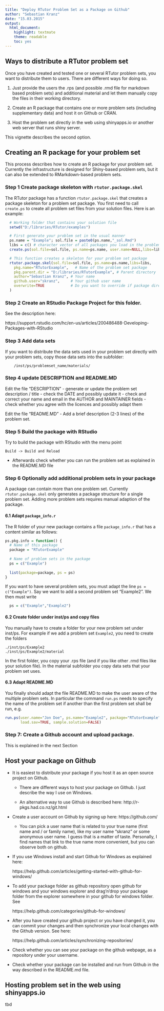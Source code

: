 ```yaml
---
title: "Deploy RTutor Problem Set as a Package on Github"
author: "Sebastian Kranz"
date: "15.03.2015"
output:
  html_document:
    highlight: textmate
    theme: readable
    toc: yes
---
```


## Ways to distribute a RTutor problem set

Once you have created and tested one or several RTutor problem sets, you want to distribute them to users. There are different ways for doing so.

  1. Just provide the users the .rps (and possible .rmd file for markdown based problem sets) and additional material and let them manually copy the files in their working directory.
  
  2. Create an R package that contains one or more problem sets (including supplementary data) and host it on Github or CRAN.
  
  3. Host the problem set directly in the web using shinyapps.io or another web server that runs shiny server.
  
This vignette describes the second option.

## Creating an R package for your problem set

This process describes how to create an R package for your problem set. Currently the infrastructure is designed for Shiny-based problem sets, but it can also be extended to RMarkdown-based problem sets.  

### Step 1 Create package skeleton with `rtutor.package.skel`

The RTutor package has a function `rtutor.package.skel` that creates a package skeleton for a problem set package. You first need to call `create.ps` to create all problem set files from your solution files. Here is an example:

```r

  # Working folder that contains your solution file
  setwd("D:/libraries/RTutor/examples")

  # First generate your problem set in the usual manner
  ps.name = "Example"; sol.file = paste0(ps.name,"_sol.Rmd")
  libs = c() # character vector of all packages you load in the problem set
  create.ps(sol.file=sol.file, ps.name=ps.name, user.name=NULL,libs=libs, stop.when.finished=FALSE)

  # This function creates a skeleton for your problem set package
  rtutor.package.skel(sol.file=sol.file, ps.name=ps.name,libs=libs,
    pkg.name="RTutorExample",   # Name of the problem set package
    pkg.parent.dir = "D:/libraries/RTutorExample", # Parent directory 
    author="Sebastian Kranz", # Your name
    github.user="skranz",     # Your github user name
    overwrite=TRUE            # Do you want to override if package directory exists?
  )

```


### Step 2 Create an RStudio Package Project for this folder. 

See the description here:

  https://support.rstudio.com/hc/en-us/articles/200486488-Developing-Packages-with-RStudio

### Step 3 Add data sets 

If you want to distribute the data sets used in your problem set directly with your problem sets, copy those data sets into the subfolder:

   		/inst/ps/problemset_name/materials/

### Step 4 update DESCRIPTION and README.MD

Edit the file "DESCRIPTION"
	- generate or update the problem set description / title
	- check the DATE and possibly update it
	- check and correct your name and email in the AUTHOR and MAINTAINER fields
	- check whether you agree with the licences and possibly adapt them

Edit the file "README.MD"
	- Add a brief description (2-3 lines) of the problem set.

###  Step 5 Build the package with RStudio

Try to build the package with RStudio with the menu point
	
	Build -> Build and Reload

   - Afterwards check whether you can run the problem set as explained in the README.MD file	
   
### Step 6 Optionally add additional problem sets in your package

A package can contain more than one problem set. Currently `rtutor.package.skel` only generates a package structure for a single problem set. Adding more problem sets requires manual adaption of the package.

#### 6.1 Adapt `package_info.r`

The R folder of your new package contains a file `package_info.r` that has a content similar as follows:

```r
ps.pkg.info = function() {
  # Name of this package
  package = "RTutorExample"
  
  # Name of problem sets in the package
  ps = c("Example")
  
  list(package=package, ps = ps)
}
```

If you want to have several problem sets, you must adapt the line   `ps = c("Example")`. Say we want to add a second problem set "Example2". We then must write
```r
  ps = c("Example","Example2")
```

#### 6.2 Create folder under inst/ps and copy files

You manually have to create a folder for your new problem set under inst/ps. For example if we add a problem set `Example2`, you need to create the folders

```
./inst/ps/Example2
./inst/ps/Example2/material
```

In the first folder, you copy your .rps file (and if you like other .rmd files like your solution file). In the material subfolder you copy data sets that your problem set uses.

#### 6.3 Adapt README.MD

You finally should adapt the file README.MD to make the user aware of the multiple problem sets. In particular the command `run.ps` needs to specify the name of the problem set if another than the first problem set shall be run, e.g.

```r
run.ps(user.name="Jon Doe", ps.name="Example2", package="RTutorExample",
       load.sav=TRUE, sample.solution=FALSE)
```

### Step 7: Create a Github account and upload package.

This is explained in the next Section


## Host your package on Github
	
- It is easiest to distribute your package if you host it as an open source project on Github.
  
	- There are different ways to host your package on Github. I just describe the way I use on Windows.
  
 	- An alternative way to use Github is described here: http://r-pkgs.had.co.nz/git.html 

- Create a user account on Github by signing up here: https://github.com/

	- You can pick a user name that is related to your true name (first name and / or family name), like my user name "skranz" or some anonymous user name. I guess that is a matter of taste. Personally, I find names that link to the true name more convenient, but you can observe both on github.

- If you use Windows install and start Github for Windows as explained here:

	https://help.github.com/articles/getting-started-with-github-for-windows/

- To add your package folder as github repository open github for windows and your windows explorer and drag'n'drop your package folder from the explorer somewhere in your github for windows folder. See

	https://help.github.com/categories/github-for-windows/

- After you have created your github project or you have changed it, you can commit your changes and then synchronize your local changes with the Github version. See here:

  https://help.github.com/articles/synchronizing-repositories/

- Check whether you can see your package on the github webpage, as a repository under your username.

- Check whether your package can be installed and run from Github in the way described in the README.md file.

## Hosting problem set in the web using shinyapps.io

tbd